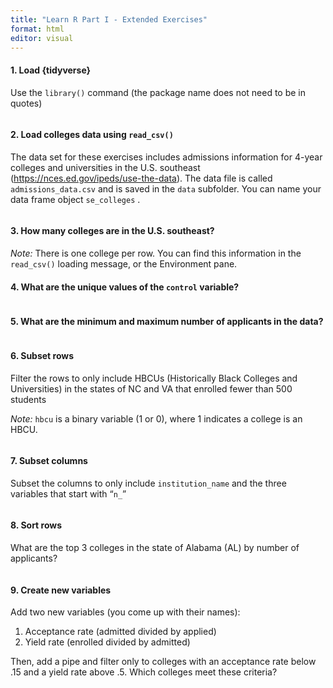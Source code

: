 ---
title: "Learn R Part I - Extended Exercises"
format: html
editor: visual
---

#### 1. Load {tidyverse}

Use the `library()` command (the package name does not need to be in quotes)

```{r}

```

#### 2. Load colleges data using `read_csv()` 

The data set for these exercises includes admissions information for 4-year colleges and universities in the U.S. southeast (<https://nces.ed.gov/ipeds/use-the-data>). The data file is called `admissions_data.csv` and is saved in the `data` subfolder. You can name your data frame object `se_colleges` .

```{r}

```

#### 3. How many colleges are in the U.S. southeast?

*Note:* There is one college per row. You can find this information in the `read_csv()` loading message, or the Environment pane.

#### 4. What are the unique values of the `control` variable?

```{r}

```

#### 5. What are the minimum and maximum number of applicants in the data?

```{r}

```

#### 6. Subset rows

Filter the rows to only include HBCUs (Historically Black Colleges and Universities) in the states of NC and VA that enrolled fewer than 500 students

*Note:* `hbcu` is a binary variable (1 or 0), where 1 indicates a college is an HBCU.

```{r}

```

#### 7. Subset columns

Subset the columns to only include `institution_name` and the three variables that start with "`n_`"

```{r}

```

#### 8. Sort rows

What are the top 3 colleges in the state of Alabama (AL) by number of applicants?

```{r}

```

#### 9. Create new variables

Add two new variables (you come up with their names):

1.  Acceptance rate (admitted divided by applied)
2.  Yield rate (enrolled divided by admitted)

Then, add a pipe and filter only to colleges with an acceptance rate below .15 and a yield rate above .5. Which colleges meet these criteria?

```{r}

```
